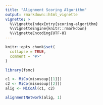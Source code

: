 ```yaml
---
title: "Alignment Scoring Algorithm"
output: rmarkdown::html_vignette
vignette: >
  %\VignetteIndexEntry{scoring-algorithm}
  %\VignetteEngine{knitr::rmarkdown}
  %\VignetteEncoding{UTF-8}
---
```


```r
knitr::opts_chunk$set(
  collapse = TRUE,
  comment = "#>"
)
```

```r
library(fsmc)
```

```r
c1 <- MiCo(misosoup[[1]])
c2 <- MiCo(misosoup[[2]])
alig <- MiCoAl(c1, c2)
```

```r
alignmentNetwork(alig, 1)
```

